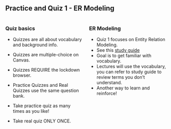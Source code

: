 <!-- # practice-quiz-1-walkthrough-fa2025 -->



## Practice and Quiz 1 - ER Modeling
:::: {.columns}

::: {.column width="50%"}
### Quiz basics

* Quizzes are all about vocabulary and background info.
* Quizzes are multiple-choice on Canvas.
* Quizzes REQUIRE the lockdown browser.

* Practice Quizzes and Real Quizzes use the same question bank.
* Take practice quiz as many times as you like!
* Take real quiz ONLY ONCE.
:::
::: {.column width="50%"}
### ER Modeling

* Quiz 1 focuses on Entity Relation Modeling.
* See this [study guide](https://lowkeylabs.github.io/cmsc408-course-admin/guide/er-models/)
* Goal is to get familiar with vocabulary.
* Lectures will use the vocabulary, you can refer to study
guide to review terms you don't understand.
* Another way to learn and reinforce!
:::
::::

    